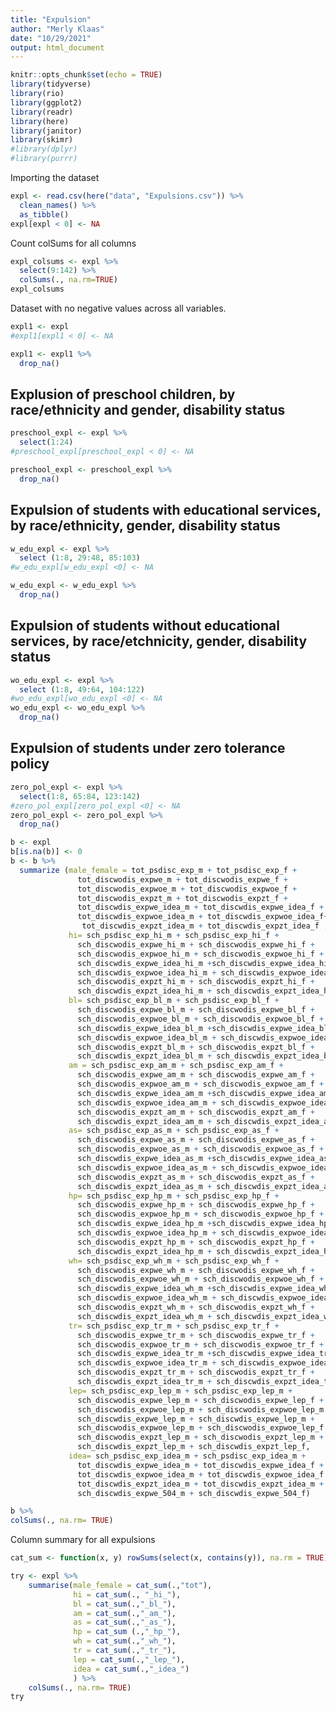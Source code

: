 ```yaml
---
title: "Expulsion"
author: "Merly Klaas"
date: "10/29/2021"
output: html_document
---
```


```r
knitr::opts_chunk$set(echo = TRUE)
library(tidyverse)
library(rio)
library(ggplot2)
library(readr)
library(here)
library(janitor)
library(skimr)
#library(dplyr)
#library(purrr)
```

Importing the dataset

```r
expl <- read.csv(here("data", "Expulsions.csv")) %>% 
  clean_names() %>%  
  as_tibble()
expl[expl < 0] <- NA


```

Count colSums for all columns

```r
expl_colsums <- expl %>% 
  select(9:142) %>% 
  colSums(., na.rm=TRUE) 
expl_colsums 
```


Dataset with no negative values across all variables. 

```r
expl1 <- expl
#expl1[expl1 < 0] <- NA

expl1 <- expl1 %>% 
  drop_na()
```

## Explusion of preschool children, by race/ethnicity and gender, disability status


```r
preschool_expl <- expl %>% 
  select(1:24)
#preschool_expl[preschool_expl < 0] <- NA

preschool_expl <- preschool_expl %>% 
  drop_na()
```

## Expulsion of students with educational services, by race/ethnicity, gender, disability status

```r
w_edu_expl <- expl %>% 
  select (1:8, 29:48, 85:103)
#w_edu_expl[w_edu_expl <0] <- NA

w_edu_expl <- w_edu_expl %>% 
  drop_na()
```

## Expulsion of students without educational services, by race/etchnicity, gender, disability status

```r
wo_edu_expl <- expl %>% 
  select (1:8, 49:64, 104:122)
#wo_edu_expl[wo_edu_expl <0] <- NA
wo_edu_expl <- wo_edu_expl %>% 
  drop_na()
```

## Expulsion of students under zero tolerance policy

```r
zero_pol_expl <- expl %>% 
  select(1:8, 65:84, 123:142)
#zero_pol_expl[zero_pol_expl <0] <- NA
zero_pol_expl <- zero_pol_expl %>% 
  drop_na()
```

```r
b <- expl
b[is.na(b)] <- 0
b <- b %>% 
  summarize (male_female = tot_psdisc_exp_m + tot_psdisc_exp_f + 
               tot_discwodis_expwe_m + tot_discwodis_expwe_f + 
               tot_discwodis_expwoe_m + tot_discwodis_expwoe_f + 
               tot_discwodis_expzt_m + tot_discwodis_expzt_f + 
               tot_discwdis_expwe_idea_m + tot_discwdis_expwe_idea_f +
               tot_discwdis_expwoe_idea_m + tot_discwdis_expwoe_idea_f+
                tot_discwdis_expzt_idea_m + tot_discwdis_expzt_idea_f ,
             hi= sch_psdisc_exp_hi_m + sch_psdisc_exp_hi_f + 
               sch_discwodis_expwe_hi_m + sch_discwodis_expwe_hi_f +
               sch_discwodis_expwoe_hi_m + sch_discwodis_expwoe_hi_f + 
               sch_discwdis_expwe_idea_hi_m +sch_discwdis_expwe_idea_hi_f + 
               sch_discwdis_expwoe_idea_hi_m + sch_discwdis_expwoe_idea_hi_f + 
               sch_discwodis_expzt_hi_m + sch_discwodis_expzt_hi_f + 
               sch_discwdis_expzt_idea_hi_m + sch_discwdis_expzt_idea_hi_f,
             bl= sch_psdisc_exp_bl_m + sch_psdisc_exp_bl_f + 
               sch_discwodis_expwe_bl_m + sch_discwodis_expwe_bl_f +
               sch_discwodis_expwoe_bl_m + sch_discwodis_expwoe_bl_f + 
               sch_discwdis_expwe_idea_bl_m +sch_discwdis_expwe_idea_bl_f + 
               sch_discwdis_expwoe_idea_bl_m + sch_discwdis_expwoe_idea_bl_f + 
               sch_discwodis_expzt_bl_m + sch_discwodis_expzt_bl_f + 
               sch_discwdis_expzt_idea_bl_m + sch_discwdis_expzt_idea_bl_f,
             am = sch_psdisc_exp_am_m + sch_psdisc_exp_am_f + 
               sch_discwodis_expwe_am_m + sch_discwodis_expwe_am_f +
               sch_discwodis_expwoe_am_m + sch_discwodis_expwoe_am_f + 
               sch_discwdis_expwe_idea_am_m +sch_discwdis_expwe_idea_am_f + 
               sch_discwdis_expwoe_idea_am_m + sch_discwdis_expwoe_idea_am_f + 
               sch_discwodis_expzt_am_m + sch_discwodis_expzt_am_f + 
               sch_discwdis_expzt_idea_am_m + sch_discwdis_expzt_idea_am_f,
             as= sch_psdisc_exp_as_m + sch_psdisc_exp_as_f + 
               sch_discwodis_expwe_as_m + sch_discwodis_expwe_as_f +
               sch_discwodis_expwoe_as_m + sch_discwodis_expwoe_as_f + 
               sch_discwdis_expwe_idea_as_m +sch_discwdis_expwe_idea_as_f + 
               sch_discwdis_expwoe_idea_as_m + sch_discwdis_expwoe_idea_as_f + 
               sch_discwodis_expzt_as_m + sch_discwodis_expzt_as_f + 
               sch_discwdis_expzt_idea_as_m + sch_discwdis_expzt_idea_as_f,
             hp= sch_psdisc_exp_hp_m + sch_psdisc_exp_hp_f + 
               sch_discwodis_expwe_hp_m + sch_discwodis_expwe_hp_f +
               sch_discwodis_expwoe_hp_m + sch_discwodis_expwoe_hp_f + 
               sch_discwdis_expwe_idea_hp_m +sch_discwdis_expwe_idea_hp_f + 
               sch_discwdis_expwoe_idea_hp_m + sch_discwdis_expwoe_idea_hp_f + 
               sch_discwodis_expzt_hp_m + sch_discwodis_expzt_hp_f + 
               sch_discwdis_expzt_idea_hp_m + sch_discwdis_expzt_idea_hp_f,
             wh= sch_psdisc_exp_wh_m + sch_psdisc_exp_wh_f + 
               sch_discwodis_expwe_wh_m + sch_discwodis_expwe_wh_f +
               sch_discwodis_expwoe_wh_m + sch_discwodis_expwoe_wh_f + 
               sch_discwdis_expwe_idea_wh_m +sch_discwdis_expwe_idea_wh_f + 
               sch_discwdis_expwoe_idea_wh_m + sch_discwdis_expwoe_idea_wh_f + 
               sch_discwodis_expzt_wh_m + sch_discwodis_expzt_wh_f + 
               sch_discwdis_expzt_idea_wh_m + sch_discwdis_expzt_idea_wh_f,
             tr= sch_psdisc_exp_tr_m + sch_psdisc_exp_tr_f + 
               sch_discwodis_expwe_tr_m + sch_discwodis_expwe_tr_f +
               sch_discwodis_expwoe_tr_m + sch_discwodis_expwoe_tr_f + 
               sch_discwdis_expwe_idea_tr_m +sch_discwdis_expwe_idea_tr_f + 
               sch_discwdis_expwoe_idea_tr_m + sch_discwdis_expwoe_idea_tr_f + 
               sch_discwodis_expzt_tr_m + sch_discwodis_expzt_tr_f + 
               sch_discwdis_expzt_idea_tr_m + sch_discwdis_expzt_idea_tr_f,
             lep= sch_psdisc_exp_lep_m + sch_psdisc_exp_lep_m + 
               sch_discwodis_expwe_lep_m + sch_discwodis_expwe_lep_f + 
               sch_discwodis_expwoe_lep_m + sch_discwodis_expwoe_lep_m + 
               sch_discwdis_expwe_lep_m + sch_discwdis_expwe_lep_m +
               sch_discwodis_expwoe_lep_m + sch_discwodis_expwoe_lep_f + 
               sch_discwodis_expzt_lep_m + sch_discwodis_expzt_lep_m +
               sch_discwdis_expzt_lep_m + sch_discwdis_expzt_lep_f,
             idea= sch_psdisc_exp_idea_m + sch_psdisc_exp_idea_m +
               tot_discwdis_expwe_idea_m + tot_discwdis_expwe_idea_f +
               tot_discwdis_expwoe_idea_m + tot_discwdis_expwoe_idea_f +
               tot_discwdis_expzt_idea_m + tot_discwdis_expzt_idea_m +
               sch_discwdis_expwe_504_m + sch_discwdis_expwe_504_f)
```


```r
b %>% 
colSums(., na.rm= TRUE)
```

Column summary for all expulsions 
```r
cat_sum <- function(x, y) rowSums(select(x, contains(y)), na.rm = TRUE)

try <- expl %>% 
    summarise(male_female = cat_sum(.,"tot"),
              hi = cat_sum(., "_hi_"),
              bl = cat_sum(.,"_bl_"),
              am = cat_sum(.,"_am_"),
              as = cat_sum(.,"_as_"),
              hp = cat_sum (.,"_hp_"),
              wh = cat_sum(.,"_wh_"),
              tr = cat_sum(.,"_tr_"),
              lep = cat_sum(.,"_lep_"),
              idea = cat_sum(.,"_idea_")
              ) %>% 
    colSums(., na.rm= TRUE)
try
```